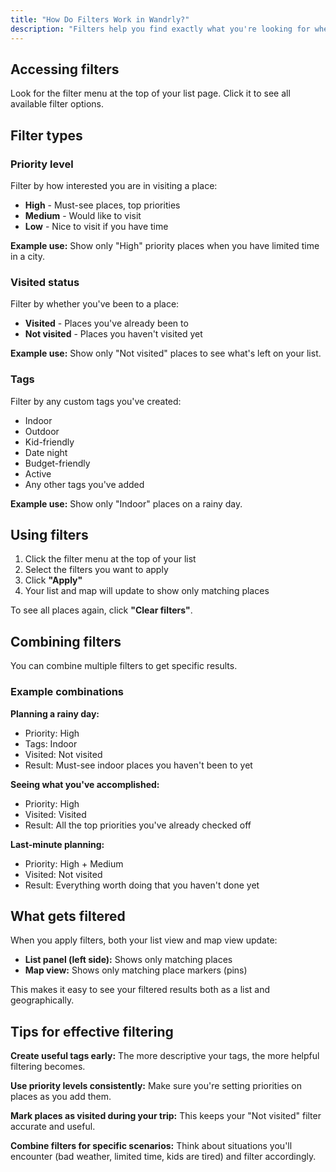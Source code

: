 ```yaml
---
title: "How Do Filters Work in Wandrly?"
description: "Filters help you find exactly what you're looking for when your list grows. You can filter by priority, visited status, and custom tags to narrow down places quickly."
---
```


## Accessing filters

Look for the filter menu at the top of your list page. Click it to see all available filter options.

## Filter types

### Priority level

Filter by how interested you are in visiting a place:

- **High** - Must-see places, top priorities
- **Medium** - Would like to visit
- **Low** - Nice to visit if you have time

**Example use:** Show only "High" priority places when you have limited time in a city.

### Visited status

Filter by whether you've been to a place:

- **Visited** - Places you've already been to
- **Not visited** - Places you haven't visited yet

**Example use:** Show only "Not visited" places to see what's left on your list.

### Tags

Filter by any custom tags you've created:

- Indoor
- Outdoor
- Kid-friendly
- Date night
- Budget-friendly
- Active
- Any other tags you've added

**Example use:** Show only "Indoor" places on a rainy day.

## Using filters

1. Click the filter menu at the top of your list
2. Select the filters you want to apply
3. Click **"Apply"**
4. Your list and map will update to show only matching places

To see all places again, click **"Clear filters"**.

## Combining filters

You can combine multiple filters to get specific results.

### **Example combinations**

**Planning a rainy day:**

- Priority: High
- Tags: Indoor
- Visited: Not visited
- Result: Must-see indoor places you haven't been to yet

**Seeing what you've accomplished:**

- Priority: High
- Visited: Visited
- Result: All the top priorities you've already checked off

**Last-minute planning:**

- Priority: High + Medium
- Visited: Not visited
- Result: Everything worth doing that you haven't done yet

## What gets filtered

When you apply filters, both your list view and map view update:

- **List panel (left side):** Shows only matching places
- **Map view:** Shows only matching place markers (pins)

This makes it easy to see your filtered results both as a list and geographically.

## Tips for effective filtering

**Create useful tags early:** The more descriptive your tags, the more helpful filtering becomes.

**Use priority levels consistently:** Make sure you're setting priorities on places as you add them.

**Mark places as visited during your trip:** This keeps your "Not visited" filter accurate and useful.

**Combine filters for specific scenarios:** Think about situations you'll encounter (bad weather, limited time, kids are tired) and filter accordingly.